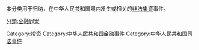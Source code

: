 {{Catnav|頁面分類|人类社会|经济|金融|投資}}
{{Catnav|頁面分類|......|金融|各国金融|中华人民共和国金融}}

本分类用于归纳，在中华人民共和国境内发生或相关的[[非法集資|非法集資]]事件。

[[Category:投资|Category:投资]]
[[Category:中华人民共和国金融事件|Category:中华人民共和国金融事件]]
[[Category:中华人民共和国司法事件|Category:中华人民共和国司法事件]]
[[分類:金融罪案|分類:金融罪案]]